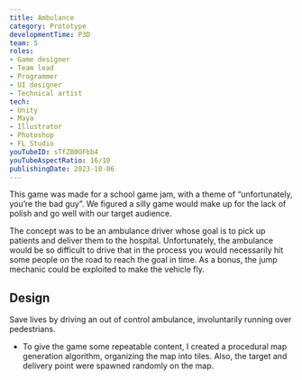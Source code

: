 ```yaml
---
title: Ambulance
category: Prototype
developmentTime: P3D
team: 5
roles:
- Game designer
- Team lead
- Programmer
- UI designer
- Technical artist
tech:
- Unity
- Maya
- Illustrator
- Photoshop
- FL Studio
youTubeID: sTfZB0OFbb4
youTubeAspectRatio: 16/10
publishingDate: 2023-10-06
---
```


This game was made for a school game jam, with a theme of “unfortunately, you’re the bad guy”. We figured a silly game would make up for the lack of polish and go well with our target audience.

The concept was to be an ambulance driver whose goal is to pick up patients and deliver them to the hospital. Unfortunately, the ambulance would be so difficult to drive that in the process you would necessarily hit some people on the road to reach the goal in time. As a bonus, the jump mechanic could be exploited to make the vehicle fly.

## Design

Save lives by driving an out of control ambulance, involuntarily running over pedestrians.

* To give the game some repeatable content, I created a procedural map generation algorithm, organizing the map into tiles. Also, the target and delivery point were spawned randomly on the map.
